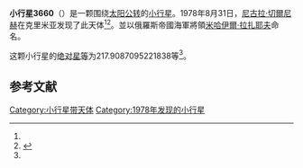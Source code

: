 {{Infobox planet
| bgcolour = #FFFFC0
| name = 3660 Lazarev
| symbol = 
| image = 
| caption = 
| discovery = yes
| discovery_ref = 
| discoverer = [[尼古拉·切爾尼赫|尼古拉·切爾尼赫]]
| discovery_site = [[克里米亚|克里米亚]] 
| discovered = 1978年8月31日
| designations = yes
| mp_name = 
| named_after = 
| alt_names = 1978 QX2/ 1979 WR2 / 1982 GF / 1985 XM
| mp_category = [[外小行星带|外小行星带]]
| orbit_ref = <ref name="a">[http://ssd.jpl.nasa.gov/sbdb.cgi?sstr=3660 3660 Lazarev] {{Wayback|url=http://ssd.jpl.nasa.gov/sbdb.cgi?sstr=3660 |date=20200918005924 }}，小行星數據庫瀏覽器（JPL Small-Body Database Browser）－[[美国国家航空航天局|美国国家航空航天局]]喷气推进实验室</ref>
| epoch = 2456400.5 (2013年4月18日更新)
| aphelion = {{convert|3.488637400515917|AU|km|3|abbr=on|lk=out}}
| perihelion = {{convert|2.949807400376317|AU|km|3|abbr=on}}
| semimajor = {{convert|3.219222400446117|AU|km|3|abbr=on}}
| eccentricity = 0.083689465
| period = 2109.720381 [[日|日]]<br />5.78[[儒略年|儒略年]]
| avg_speed = 
| inclination = 7.79256513076944
| asc_node = 354.9727028763065
| mean_anomaly = 
| arg_peri = 217.9087095221838
| satellites = 
| physical_characteristics = yes
| dimensions = 
| mass = 
| density = 
| surface_grav = 
| escape_velocity = 
| sidereal_day = 
| axial_tilt = 
| pole_ecliptic_lat = 
| pole_ecliptic_lon = 
| albedo = 
| temperatures= 
| temp_name1 = 
| mean_temp_1 = 
| max_temp_1 = 
| temp_name2 = 
| max_temp_2 = 
| spectral_type = 
| abs_magnitude = 217.9087095221838
}}

'''小行星3660'''（{{lang-en|3660 Lazarev}}）是一颗围绕[[太阳|太阳]][[公转|公转]]的[[小行星|小行星]]。1978年8月31日，[[尼古拉·切爾尼赫|尼古拉·切爾尼赫]]在克里米亚发现了此天体<ref name="a" /><ref>{{cite news|title=小行星列表|url=http://cfa-www.harvard.edu/iau/lists/NumberedMPs.txt|accessdate=2013-07-08|newspaper=哈佛大学|archive-date=2008-05-17|archive-url=https://web.archive.org/web/20080517010638/http://cfa-www.harvard.edu/iau/lists/NumberedMPs.txt|dead-url=no}}</ref>。並以俄羅斯帝國海軍將領[[米哈伊爾·拉扎耶夫|米哈伊爾·拉扎耶夫]]命名。

这颗小行星的[[绝对星等|绝对星等]]为217.9087095221838等<ref name="a" />。

==参考文献==
{{reflist}}
{{Minor Planet Number|[[小行星3659|小行星3659]]|[[小行星3661|小行星3661]]}}

{{小天体}}

[[Category:小行星带天体|Category:小行星带天体]]
[[Category:1978年发现的小行星|Category:1978年发现的小行星]]

{{asteroid-stub}}